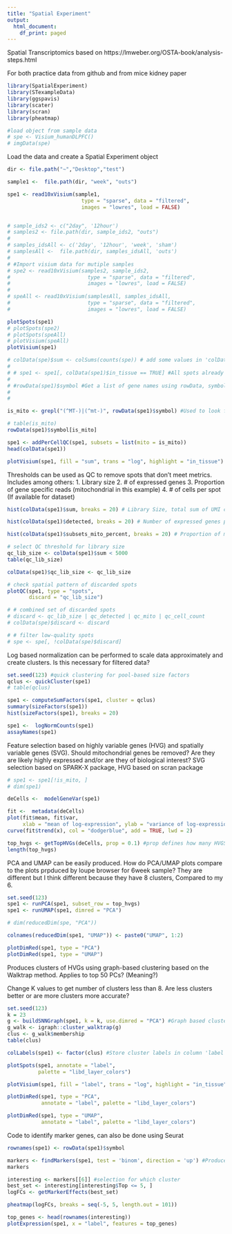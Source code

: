 ```yaml
---
title: "Spatial Experiment"
output:
  html_document:
    df_print: paged
---
```


Spatial Transcriptomics based on https://lmweber.org/OSTA-book/analysis-steps.html 

For both practice data from github and from mice kidney paper

```r
library(SpatialExperiment)
library(STexampleData)
library(ggspavis)
library(scater)
library(scran)
library(pheatmap)

#load object from sample data
# spe <- Visium_humanDLPFC()
# imgData(spe)
```


Load the data and create a Spatial Experiment object
```r

dir <- file.path("~","Desktop","test")

sample1 <-  file.path(dir, "week", "outs")

spe1 <- read10xVisium(sample1,
                        type = "sparse", data = "filtered",
                        images = "lowres", load = FALSE)


# sample_ids2 <- c("2day", '12hour')
# samples2 <- file.path(dir, sample_ids2, "outs")
# 
# samples_idsAll <- c('2day', '12hour', 'week', 'sham')
# samplesAll <-  file.path(dir, samples_idsAll, 'outs')
# 
# #Import visium data for mutiple samples
# spe2 <- read10xVisium(samples2, sample_ids2,
#                         type = "sparse", data = "filtered",
#                         images = "lowres", load = FALSE)
# 
# speAll <- read10xVisium(samplesAll, samples_idsAll,
#                         type = "sparse", data = "filtered",
#                         images = "lowres", load = FALSE)

```


```r

plotSpots(spe1)
# plotSpots(spe2)
# plotSpots(speAll)
# plotVisium(speAll)
plotVisium(spe1)
```

```r

# colData(spe)$sum <- colSums(counts(spe)) # add some values in 'colData' to annotate spots, also done by addPerCellQC function
# 
# # spe1 <- spe1[, colData(spe1)$in_tissue == TRUE] #All spots already in tissue because using filtered data
# 
# #rowData(spe1)$symbol #Get a list of gene names using rowData, symbol columns is the names
# 
# 

is_mito <- grepl("(^MT-)|(^mt-)", rowData(spe1)$symbol) #Used to look for specific genes, in examples searches for mitochondrial genes

# table(is_mito)
rowData(spe1)$symbol[is_mito]

spe1 <- addPerCellQC(spe1, subsets = list(mito = is_mito))
head(colData(spe1))

plotVisium(spe1, fill = "sum", trans = "log", highlight = "in_tissue")


```
Thresholds can be used as QC to remove spots that don't meet metrics. Includes among others:
1. Library size
2. # of expressed genes
3. Proportion of gene specific reads (mitochondrial in this example)
4. # of cells per spot (If available for dataset)

```r
hist(colData(spe1)$sum, breaks = 20) # Library Size, total sum of UMI counts per spot (included in sum column)

hist(colData(spe1)$detected, breaks = 20) # Number of expressed genes per spot (detected column)

hist(colData(spe1)$subsets_mito_percent, breaks = 20) # Proportion of mitochondrial genes per spot

# select QC threshold for library size
qc_lib_size <- colData(spe1)$sum < 5000
table(qc_lib_size)

colData(spe1)$qc_lib_size <- qc_lib_size

# check spatial pattern of discarded spots
plotQC(spe1, type = "spots", 
       discard = "qc_lib_size")

# # combined set of discarded spots
# discard <- qc_lib_size | qc_detected | qc_mito | qc_cell_count
# colData(spe)$discard <- discard

# # filter low-quality spots
# spe <- spe[, !colData(spe)$discard]

```
Log based normalization can be performed to scale data approximately and create clusters.
Is this necessary for filtered data?


``` r
set.seed(123) #quick clustering for pool-based size factors
qclus <- quickCluster(spe1)
# table(qclus)

spe1 <- computeSumFactors(spe1, cluster = qclus)
summary(sizeFactors(spe1))
hist(sizeFactors(spe1), breaks = 20)

spe1 <-  logNormCounts(spe1)
assayNames(spe1)
```
Feature selection based on highly variable genes (HVG) and spatially variable genes (SVG).
Should mitochondrial genes be removed? Are they are likely highly expressed and/or are they of biological interest?
SVG selection based on SPARK-X package, HVG based on scran package

``` r
# spe1 <- spe1[!is_mito, ]
# dim(spe1)

deCells <-  modelGeneVar(spe1)

fit <-  metadata(deCells)
plot(fit$mean, fit$var, 
     xlab = "mean of log-expression", ylab = "variance of log-expression")
curve(fit$trend(x), col = "dodgerblue", add = TRUE, lwd = 2)

top_hvgs <- getTopHVGs(deCells, prop = 0.1) #prop defines how many HVGS are wanted, 0.1 returns top 10% of genes
length(top_hvgs)

```
PCA and UMAP can be easily produced.
How do PCA/UMAP plots compare to the plots prpduced by loupe browser for 6week sample?
  They are different but I think different because they have 8 clusters, Compared to my 6. 


```r
set.seed(123)
spe1 <- runPCA(spe1, subset_row = top_hvgs)
spe1 <- runUMAP(spe1, dimred = "PCA")

# dim(reducedDim(spe, "PCA"))

colnames(reducedDim(spe1, "UMAP")) <- paste0("UMAP", 1:2)

plotDimRed(spe1, type = "PCA")
plotDimRed(spe1, type = "UMAP")

```

Produces clusters of HVGs using graph-based clustering based on the Walktrap method. Applies to top 50 PCs? (Meaning?)

Change K values to get number of clusters less than 8. Are less clusters better or are more clusters more accurate?
```r
set.seed(123)
k = 23
g <- buildSNNGraph(spe1, k = k, use.dimred = "PCA") #Graph based clustering
g_walk <- igraph::cluster_walktrap(g)
clus <- g_walk$membership
table(clus)

colLabels(spe1) <- factor(clus) #Store cluster labels in column 'label' in colData

plotSpots(spe1, annotate = "label",
          palette = "libd_layer_colors")

plotVisium(spe1, fill = "label", trans = "log", highlight = "in_tissue")

plotDimRed(spe1, type = "PCA",
           annotate = "label", palette = "libd_layer_colors")

plotDimRed(spe1, type = "UMAP",
           annotate = "label", palette = "libd_layer_colors")
```
Code to identify marker genes, can also be done using Seurat

``` r
rownames(spe1) <- rowData(spe1)$symbol

markers <- findMarkers(spe1, test = 'binom', direction = 'up') #Produces list of clusters equal to clusters from graph based
markers

interesting <- markers[[6]] #selection for which cluster
best_set <- interesting[interesting$Top <= 5, ]
logFCs <- getMarkerEffects(best_set)

pheatmap(logFCs, breaks = seq(-5, 5, length.out = 101))

top_genes <- head(rownames(interesting))
plotExpression(spe1, x = "label", features = top_genes)

```

